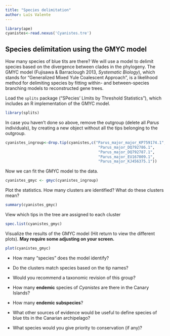 ```yaml
---
title: "Species delimitation"
author: Luís Valente
---
```


```r
library(ape)
cyanistes<-read.nexus('Cyanistes.tre')
```

## Species delimitation using the GMYC model

How many species of blue tits are there? We will use a model to delimit species based on the divergence between clades in the phylogeny. The GMYC model (Fujisawa & Barraclough 2013, *Systematic Biology*), which stands for "Generalized Mixed Yule Coalescent Approach", is a likelihood method for delimiting species by fitting within- and between-species branching models to reconstructed gene trees.

Load the `splits` package ("SPecies' LImits by Threshold Statistics"), which includes an R implementation of the GMYC model.

```r
library(splits) 
```

In case you haven't done so above, remove the outgroup (delete all *Parus* individuals), by creating a new object without all the tips belonging to the outgroup.

```r
cyanistes_ingroup<-drop.tip(cyanistes,c("Parus_major_major_KP759174.1",
                                         "Parus_major_DQ792786.1", 
                                         "Parus_major_DQ792787.1",
                                         "Parus_major_EU167009.1", 
                                         "Parus_major_KJ456375.1"))
```

Now we can fit the GMYC model to the data.

```r
cyanistes_gmyc <- gmyc(cyanistes_ingroup)
```

Plot the statistics. How many clusters are identified? What do these clusters mean?

```r
summary(cyanistes_gmyc)
```

View which tips in the tree are assigned to each cluster

```r
spec.list(cyanistes_gmyc)
```

Visualize the results of the GMYC model (Hit return to view the different plots). **May require some adjusting on your screen.**

```r
plot(cyanistes_gmyc)
```

-   How many "species" does the model identify?

-   Do the clusters match species based on the tip names?

-   Would you recommend a taxonomic revision of this group?

-   How many **endemic** species of *Cyanistes* are there in the Canary Islands?

-   How many **endemic subspecies**?

-   What other sources of evidence would be useful to define species of blue tits in the Canarian archipelago?

-   What species would you give priority to conservation (if any)?
